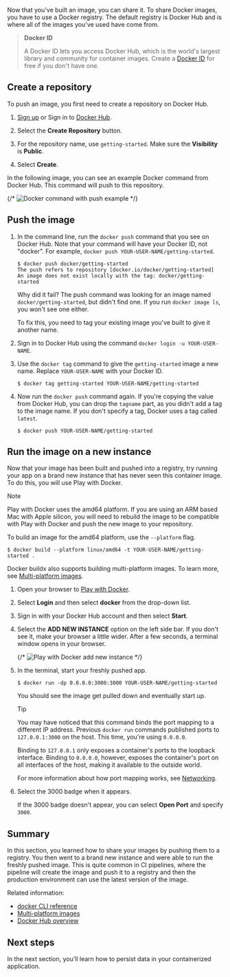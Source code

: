 Now that you've built an image, you can share it. To share Docker images, you have to use a Docker
registry. The default registry is Docker Hub and is where all of the images you've used have come from.

> **Docker ID**
>
> A Docker ID lets you access Docker Hub, which is the world's largest library and community for container images. Create a [Docker ID](https://hub.docker.com/signup) for free if you don't have one.

## Create a repository

To push an image, you first need to create a repository on Docker Hub.

1. [Sign up](https://www.docker.com/pricing?utm_source=docker&utm_medium=webreferral&utm_campaign=docs_driven_upgrade) or Sign in to [Docker Hub](https://hub.docker.com).

2. Select the **Create Repository** button.

3. For the repository name, use `getting-started`. Make sure the **Visibility** is **Public**.

4. Select **Create**.

In the following image, you can see an example Docker command from Docker Hub. This command will push to this repository.

{/* ![Docker command with push example](images/push-command.webp) */}


## Push the image

1. In the command line, run the `docker push` command that you see on Docker
   Hub. Note that your command will have your Docker ID, not "docker". For example, `docker push YOUR-USER-NAME/getting-started`.

   ```console
   $ docker push docker/getting-started
   The push refers to repository [docker.io/docker/getting-started]
   An image does not exist locally with the tag: docker/getting-started
   ```

    Why did it fail? The push command was looking for an image named `docker/getting-started`, but
    didn't find one. If you run `docker image ls`, you won't see one either.

    To fix this, you need to tag your existing image you've built to give it another name.

2. Sign in to Docker Hub using the command `docker login -u YOUR-USER-NAME`.

3. Use the `docker tag` command to give the `getting-started` image a new name. Replace `YOUR-USER-NAME` with your Docker ID.

   ```console
   $ docker tag getting-started YOUR-USER-NAME/getting-started
   ```

4. Now run the `docker push` command again. If you're copying the value from
   Docker Hub, you can drop the `tagname` part, as you didn't add a tag to the
   image name. If you don't specify a tag, Docker uses a tag called `latest`.

   ```console
   $ docker push YOUR-USER-NAME/getting-started
   ```

## Run the image on a new instance

Now that your image has been built and pushed into a registry, try running your app on a brand
new instance that has never seen this container image. To do this, you will use Play with Docker.

> [!NOTE]
>
> Play with Docker uses the amd64 platform. If you are using an ARM based Mac with Apple silicon, you will need to rebuild the image to be compatible with Play with Docker and push the new image to your repository.
>
> To build an image for the amd64 platform, use the `--platform` flag.
> ```console
> $ docker build --platform linux/amd64 -t YOUR-USER-NAME/getting-started .
> ```
>
> Docker buildx also supports building multi-platform images. To learn more, see [Multi-platform images](/build/building/multi-platform.md).


1. Open your browser to [Play with Docker](https://labs.play-with-docker.com/).

2. Select **Login** and then select **docker** from the drop-down list.

3. Sign in with your Docker Hub account and then select **Start**.

4. Select the **ADD NEW INSTANCE** option on the left side bar. If you don't see it, make your browser a little wider. After a few seconds, a terminal window opens in your browser.

    {/* ![Play with Docker add new instance](images/pwd-add-new-instance.webp) */}

5. In the terminal, start your freshly pushed app.

   ```console
   $ docker run -dp 0.0.0.0:3000:3000 YOUR-USER-NAME/getting-started
   ```

    You should see the image get pulled down and eventually start up.

    > [!TIP]
    >
    > You may have noticed that this command binds the port mapping to a
    > different IP address. Previous `docker run` commands published ports to
    > `127.0.0.1:3000` on the host. This time, you're using `0.0.0.0`.
    >
    > Binding to `127.0.0.1` only exposes a container's ports to the loopback
    > interface. Binding to `0.0.0.0`, however, exposes the container's port
    > on all interfaces of the host, making it available to the outside world.
    >
    > For more information about how port mapping works, see
    > [Networking](/engine/network/_index.md#published-ports).

6. Select the 3000 badge when it appears.

   If the 3000 badge doesn't appear, you can select **Open Port** and specify `3000`.

## Summary

In this section, you learned how to share your images by pushing them to a
registry. You then went to a brand new instance and were able to run the freshly
pushed image. This is quite common in CI pipelines, where the pipeline will
create the image and push it to a registry and then the production environment
can use the latest version of the image.

Related information:

 - [docker CLI reference](/reference/cli/docker/)
 - [Multi-platform images](/build/building/multi-platform.md)
 - [Docker Hub overview](/docker-hub/_index.md)

## Next steps

In the next section, you'll learn how to persist data in your containerized application.
